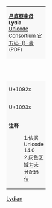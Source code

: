 {| border="1" cellspacing="0" cellpadding="5" class="wikitable nounderlines" style="border-collapse:collapse;background:#FFFFFF;font-size:large;text-align:center"
| colspan="17" style="background:#F8F8F8;font-size:small" | '''[[呂底亞字母_(Unicode區段)|呂底亞字母]]'''<br />'''Lydia'''{{ref label|U10920_as_of_Unicode_version|1}}{{ref label|U10920_grey|2}}<br />[https://www.unicode.org/charts/PDF/U10920.pdf Unicode Consortium 官方码-{}-表] (PDF)
|- style="background:#F8F8F8;font-size:small"
| style="width:45pt" | &nbsp; || style="width:20pt"  | 0 || style="width:20pt"  | 1 || style="width:20pt"  | 2 || style="width:20pt"  | 3 || style="width:20pt"  | 4 || style="width:20pt"  | 5 || style="width:20pt"  | 6 || style="width:20pt"  | 7 || style="width:20pt"  | 8 || style="width:20pt"  | 9 || style="width:20pt"  | A || style="width:20pt"  | B || style="width:20pt"  | C || style="width:20pt"  | D || style="width:20pt"  | E || style="width:20pt"  | F
|-
| style="background:#F8F8F8;font-size:small" | U+1092x
| title="U+10920: LYDIAN LETTER A" | <span lang="xx-Lydi">&#x10920;</span>
| title="U+10921: LYDIAN LETTER B" | <span lang="xx-Lydi">&#x10921;</span>
| title="U+10922: LYDIAN LETTER G" | <span lang="xx-Lydi">&#x10922;</span>
| title="U+10923: LYDIAN LETTER D" | <span lang="xx-Lydi">&#x10923;</span>
| title="U+10924: LYDIAN LETTER E" | <span lang="xx-Lydi">&#x10924;</span>
| title="U+10925: LYDIAN LETTER V" | <span lang="xx-Lydi">&#x10925;</span>
| title="U+10926: LYDIAN LETTER I" | <span lang="xx-Lydi">&#x10926;</span>
| title="U+10927: LYDIAN LETTER Y" | <span lang="xx-Lydi">&#x10927;</span>
| title="U+10928: LYDIAN LETTER K" | <span lang="xx-Lydi">&#x10928;</span>
| title="U+10929: LYDIAN LETTER L" | <span lang="xx-Lydi">&#x10929;</span>
| title="U+1092A: LYDIAN LETTER M" | <span lang="xx-Lydi">&#x1092A;</span>
| title="U+1092B: LYDIAN LETTER N" | <span lang="xx-Lydi">&#x1092B;</span>
| title="U+1092C: LYDIAN LETTER O" | <span lang="xx-Lydi">&#x1092C;</span>
| title="U+1092D: LYDIAN LETTER R" | <span lang="xx-Lydi">&#x1092D;</span>
| title="U+1092E: LYDIAN LETTER SS" | <span lang="xx-Lydi">&#x1092E;</span>
| title="U+1092F: LYDIAN LETTER T" | <span lang="xx-Lydi">&#x1092F;</span>
|-
| style="background:#F8F8F8;font-size:small" | U+1093x
| title="U+10930: LYDIAN LETTER U" | <span lang="xx-Lydi">&#x10930;</span>
| title="U+10931: LYDIAN LETTER F" | <span lang="xx-Lydi">&#x10931;</span>
| title="U+10932: LYDIAN LETTER Q" | <span lang="xx-Lydi">&#x10932;</span>
| title="U+10933: LYDIAN LETTER S" | <span lang="xx-Lydi">&#x10933;</span>
| title="U+10934: LYDIAN LETTER TT" | <span lang="xx-Lydi">&#x10934;</span>
| title="U+10935: LYDIAN LETTER AN" | <span lang="xx-Lydi">&#x10935;</span>
| title="U+10936: LYDIAN LETTER EN" | <span lang="xx-Lydi">&#x10936;</span>
| title="U+10937: LYDIAN LETTER LY" | <span lang="xx-Lydi">&#x10937;</span>
| title="U+10938: LYDIAN LETTER NN" | <span lang="xx-Lydi">&#x10938;</span>
| title="U+10939: LYDIAN LETTER C" | <span lang="xx-Lydi">&#x10939;</span>
| title="Reserved" style="background-color:#CCCCCC;" |  
| title="Reserved" style="background-color:#CCCCCC;" |  
| title="Reserved" style="background-color:#CCCCCC;" |  
| title="Reserved" style="background-color:#CCCCCC;" |  
| title="Reserved" style="background-color:#CCCCCC;" |  
| title="U+1093F: LYDIAN TRIANGULAR MARK" | <span lang="xx-Lydi">&#x1093F;</span>
|-
| colspan="17" style="background:#F8F8F8;font-size:small;text-align:left" | '''注释'''
:1.{{note|U10920_as_of_Unicode_version}}依据 Unicode 14.0
:2.{{note|U10920_grey}}灰色区域为未分配码位
|}<noinclude>
{{Documentation|Template:Unicode chart/block documentation}}
[[Category:Unicode模板|Lydian]]
</noinclude>